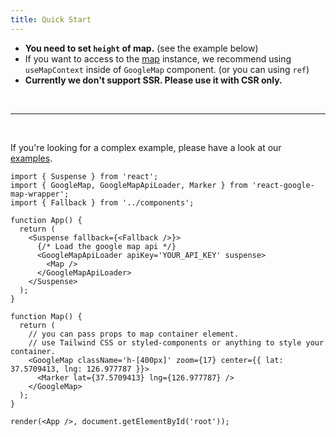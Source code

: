 ```yaml
---
title: Quick Start
---
```



- **You need to set `height` of map.** (see the example below)
- If you want to access to the <a href='https://developers.google.com/maps/documentation/javascript/reference/map#Map' target='_blank' rel='noreferrer'>map</a> instance, we recommend using `useMapContext` inside of `GoogleMap` component. (or you can using `ref`)
- **Currently we don't support SSR. Please use it with CSR only.**

<br />
<hr />
<br />

If you're looking for a complex example, please have a look at our [examples](/).

```tsx
import { Suspense } from 'react';
import { GoogleMap, GoogleMapApiLoader, Marker } from 'react-google-map-wrapper';
import { Fallback } from '../components';

function App() {
  return (
    <Suspense fallback={<Fallback />}>
      {/* Load the google map api */}
      <GoogleMapApiLoader apiKey='YOUR_API_KEY' suspense>
        <Map />
      </GoogleMapApiLoader>
    </Suspense>
  );
}

function Map() {
  return (
    // you can pass props to map container element.
    // use Tailwind CSS or styled-components or anything to style your container.
    <GoogleMap className='h-[400px]' zoom={17} center={{ lat: 37.5709413, lng: 126.977787 }}>
      <Marker lat={37.5709413} lng={126.977787} />
    </GoogleMap>
  );
}

render(<App />, document.getElementById('root'));
```

<QuickStart client:only='react' />
